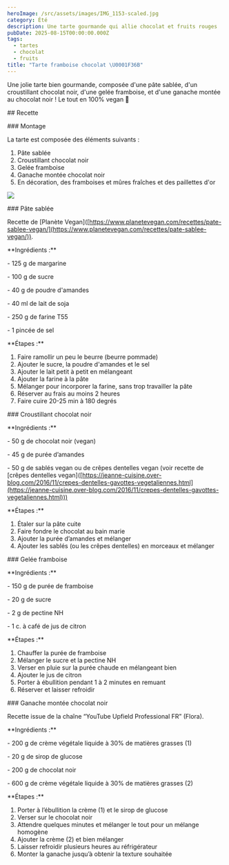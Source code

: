 ```yaml
---
heroImage: /src/assets/images/IMG_1153-scaled.jpg
category: Été
description: Une tarte gourmande qui allie chocolat et fruits rouges
pubDate: 2025-08-15T00:00:00.000Z
tags:
  - tartes
  - chocolat
  - fruits
title: "Tarte framboise chocolat \U0001F36B"
---
```


Une jolie tarte bien gourmande, composée d'une pâte sablée, d'un croustillant chocolat noir, d'une gelée framboise, et d'une ganache montée au chocolat noir ! Le tout en 100% vegan 🌱

\## Recette

\### Montage

La tarte est composée des éléments suivants :

1. Pâte sablée
2. Croustillant chocolat noir
3. Gelée framboise
4. Ganache montée chocolat noir
5. En décoration, des framboises et mûres fraîches et des paillettes d'or

![](/src/assets/images/Publications20-edited.png)

\### Pâte sablée

Recette de \[Planète Vegan]\([https://www.planetevegan.com/recettes/pate-sablee-vegan/](https://www.planetevegan.com/recettes/pate-sablee-vegan/)).

\*\*Ingrédients :\*\*

\- 125 g de margarine

\- 100 g de sucre

\- 40 g de poudre d'amandes

\- 40 ml de lait de soja

\- 250 g de farine T55

\- 1 pincée de sel

\*\*Étapes :\*\*

1. Faire ramollir un peu le beurre (beurre pommade)
2. Ajouter le sucre, la poudre d'amandes et le sel
3. Ajouter le lait petit à petit en mélangeant
4. Ajouter la farine à la pâte
5. Mélanger pour incorporer la farine, sans trop travailler la pâte
6. Réserver au frais au moins 2 heures
7. Faire cuire 20-25 min à 180 degrés

\### Croustillant chocolat noir

\*\*Ingrédients :\*\*

\- 50 g de chocolat noir (vegan)

\- 45 g de purée d’amandes

\- 50 g de sablés vegan ou de crêpes dentelles vegan (voir recette de \[crêpes dentelles vegan]\([https://jeanne-cuisine.over-blog.com/2016/11/crepes-dentelles-gavottes-vegetaliennes.html](https://jeanne-cuisine.over-blog.com/2016/11/crepes-dentelles-gavottes-vegetaliennes.html)))

\*\*Étapes :\*\*

1. Étaler sur la pâte cuite
2. Faire fondre le chocolat au bain marie
3. Ajouter la purée d’amandes et mélanger
4. Ajouter les sablés (ou les crêpes dentelles) en morceaux et mélanger

\### Gelée framboise

\*\*Ingrédients :\*\*

\- 150 g de purée de framboise

\- 20 g de sucre

\- 2 g de pectine NH

\- 1 c. à café de jus de citron

\*\*Étapes :\*\*

1. Chauffer la purée de framboise
2. Mélanger le sucre et la pectine NH
3. Verser en pluie sur la purée chaude en mélangeant bien
4. Ajouter le jus de citron
5. Porter à ébullition pendant 1 à 2 minutes en remuant
6. Réserver et laisser refroidir

\### Ganache montée chocolat noir

Recette issue de la chaîne “YouTube Upfield Professional FR” (Flora).

\*\*Ingrédients :\*\*

\- 200 g de crème végétale liquide à 30% de matières grasses (1)

\- 20 g de sirop de glucose

\- 200 g de chocolat noir

\- 600 g de crème végétale liquide à 30% de matières grasses (2)

\*\*Étapes :\*\*

1. Porter à l’ébullition la crème (1) et le sirop de glucose
2. Verser sur le chocolat noir
3. Attendre quelques minutes et mélanger le tout pour un mélange homogène
4. Ajouter la crème (2) et bien mélanger
5. Laisser refroidir plusieurs heures au réfrigérateur
6. Monter la ganache jusqu’à obtenir la texture souhaitée
